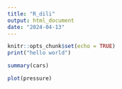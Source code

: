 ```yaml
---
title: "R_dili"
output: html_document
date: "2024-04-13"
---
```


```r
knitr::opts_chunk$set(echo = TRUE)
print("hello world")
```


```r
summary(cars)
```


```r
plot(pressure)
```


